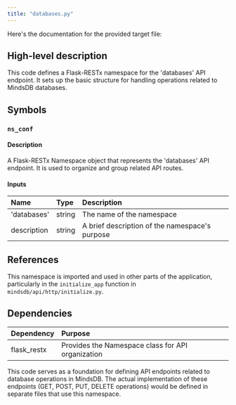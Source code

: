 ```yaml
---
title: "databases.py"
---
```


Here's the documentation for the provided target file:

## High-level description
This code defines a Flask-RESTx namespace for the 'databases' API endpoint. It sets up the basic structure for handling operations related to MindsDB databases.

## Symbols

### `ns_conf`
#### Description
A Flask-RESTx Namespace object that represents the 'databases' API endpoint. It is used to organize and group related API routes.

#### Inputs
| Name | Type | Description |
|:-----|:-----|:------------|
| 'databases' | string | The name of the namespace |
| description | string | A brief description of the namespace's purpose |

## References
This namespace is imported and used in other parts of the application, particularly in the `initialize_app` function in `mindsdb/api/http/initialize.py`.

## Dependencies
| Dependency | Purpose |
|:-----------|:--------|
| flask_restx | Provides the Namespace class for API organization |

This code serves as a foundation for defining API endpoints related to database operations in MindsDB. The actual implementation of these endpoints (GET, POST, PUT, DELETE operations) would be defined in separate files that use this namespace.